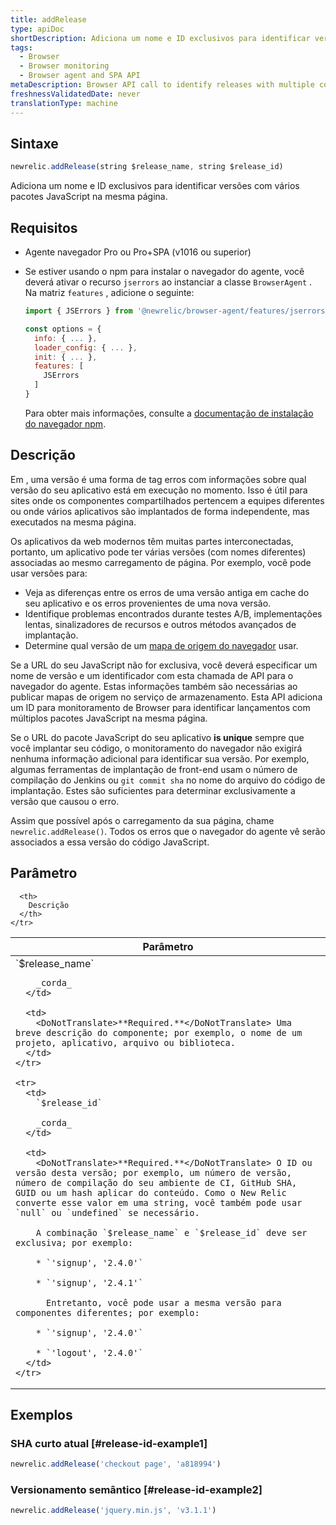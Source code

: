 ```yaml
---
title: addRelease
type: apiDoc
shortDescription: Adiciona um nome e ID exclusivos para identificar versões com vários pacotes JavaScript na mesma página.
tags:
  - Browser
  - Browser monitoring
  - Browser agent and SPA API
metaDescription: Browser API call to identify releases with multiple components on the same page.
freshnessValidatedDate: never
translationType: machine
---
```


## Sintaxe

```js
newrelic.addRelease(string $release_name, string $release_id)
```

Adiciona um nome e ID exclusivos para identificar versões com vários pacotes JavaScript na mesma página.

## Requisitos

* Agente navegador Pro ou Pro+SPA (v1016 ou superior)

* Se estiver usando o npm para instalar o navegador do agente, você deverá ativar o recurso `jserrors` ao instanciar a classe `BrowserAgent` . Na matriz `features` , adicione o seguinte:

  ```js
  import { JSErrors } from '@newrelic/browser-agent/features/jserrors';

  const options = {
    info: { ... },
    loader_config: { ... },
    init: { ... },
    features: [
      JSErrors
    ]
  }
  ```

  Para obter mais informações, consulte a [documentação de instalação do navegador npm](https://www.npmjs.com/package/@newrelic/browser-agent#new-relic-browser-agent).

## Descrição

Em <InlinePopover type="browser"/>, uma versão é uma forma de tag erros com informações sobre qual versão do seu aplicativo está em execução no momento. Isso é útil para sites onde os componentes compartilhados pertencem a equipes diferentes ou onde vários aplicativos são implantados de forma independente, mas executados na mesma página.

Os aplicativos da web modernos têm muitas partes interconectadas, portanto, um aplicativo pode ter várias versões (com nomes diferentes) associadas ao mesmo carregamento de página. Por exemplo, você pode usar versões para:

* Veja as diferenças entre os erros de uma versão antiga em cache do seu aplicativo e os erros provenientes de uma nova versão.
* Identifique problemas encontrados durante testes A/B, implementações lentas, sinalizadores de recursos e outros métodos avançados de implantação.
* Determine qual versão de um [mapa de origem do navegador](/docs/new-relic-browser-source-map-support) usar.

Se a URL do seu JavaScript não for exclusiva, você deverá especificar um nome de versão e um identificador com esta chamada de API para o navegador do agente. Estas informações também são necessárias ao publicar mapas de origem no serviço de armazenamento. Esta API adiciona um ID para monitoramento de Browser para identificar lançamentos com múltiplos pacotes JavaScript na mesma página.

Se o URL do pacote JavaScript do seu aplicativo <DoNotTranslate>**is unique**</DoNotTranslate> sempre que você implantar seu código, o monitoramento do navegador não exigirá nenhuma informação adicional para identificar sua versão. Por exemplo, algumas ferramentas de implantação de front-end usam o número de compilação do Jenkins ou `git commit sha` no nome do arquivo do código de implantação. Estes são suficientes para determinar exclusivamente a versão que causou o erro.

Assim que possível após o carregamento da sua página, chame `newrelic.addRelease()`. Todos os erros que o navegador do agente vê serão associados a essa versão do código JavaScript.

## Parâmetro

<table>
  <thead>
    <tr>
      <th width="25%">
        Parâmetro
      </th>

      <th>
        Descrição
      </th>
    </tr>
  </thead>

  <tbody>
    <tr>
      <td>
        `$release_name`

        _corda_
      </td>

      <td>
        <DoNotTranslate>**Required.**</DoNotTranslate> Uma breve descrição do componente; por exemplo, o nome de um projeto, aplicativo, arquivo ou biblioteca.
      </td>
    </tr>

    <tr>
      <td>
        `$release_id`

        _corda_
      </td>

      <td>
        <DoNotTranslate>**Required.**</DoNotTranslate> O ID ou versão desta versão; por exemplo, um número de versão, número de compilação do seu ambiente de CI, GitHub SHA, GUID ou um hash aplicar do conteúdo. Como o New Relic converte esse valor em uma string, você também pode usar `null` ou `undefined` se necessário.

        A combinação `$release_name` e `$release_id` deve ser exclusiva; por exemplo:

        * `'signup', '2.4.0'`

        * `'signup', '2.4.1'`

          Entretanto, você pode usar a mesma versão para componentes diferentes; por exemplo:

        * `'signup', '2.4.0'`

        * `'logout', '2.4.0'`
      </td>
    </tr>
  </tbody>
</table>

## Exemplos

### SHA curto atual [#release-id-example1]

```js
newrelic.addRelease('checkout page', 'a818994')
```

### Versionamento semântico [#release-id-example2]

```js
newrelic.addRelease('jquery.min.js', 'v3.1.1')
```